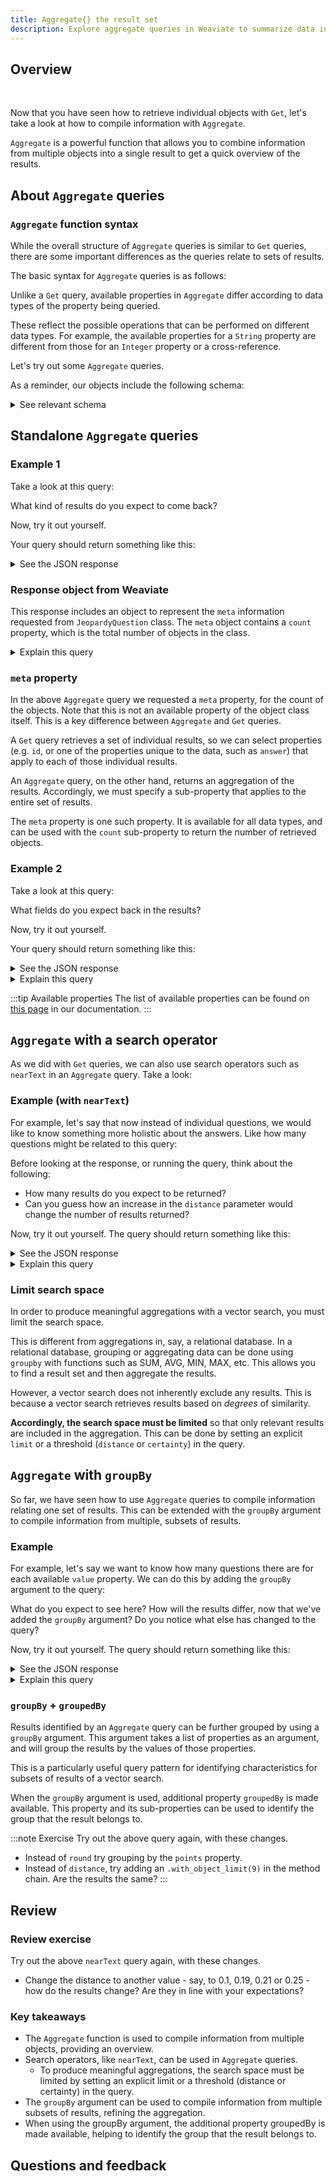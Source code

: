 ```yaml
---
title: Aggregate{} the result set
description: Explore aggregate queries in Weaviate to summarize data insights.
---
```


## <i class="fa-solid fa-square-chevron-right"></i> Overview


<ReactPlayer className="react-player" url='https://youtu.be/wi3DG6XJkmA' controls='true' />
<br/>

Now that you have seen how to retrieve individual objects with `Get`, let's take a look at how to compile information with `Aggregate`.

`Aggregate` is a powerful function that allows you to combine information from multiple objects into a single result to get a quick overview of the results.

## <i class="fa-solid fa-square-chevron-right"></i> About `Aggregate` queries

### <i class="fa-solid fa-chalkboard"></i> `Aggregate` function syntax

While the overall structure of `Aggregate` queries is similar to `Get` queries, there are some important differences as the queries relate to sets of results.

The basic syntax for `Aggregate` queries is as follows:


<AggregateSyntax/>

Unlike a `Get` query, available properties in `Aggregate` differ according to data types of the property being queried.

These reflect the possible operations that can be performed on different data types. For example, the available properties for a `String` property are different from those for an `Integer` property or a cross-reference.

Let's try out some `Aggregate` queries.

As a reminder, our objects include the following schema:

<details>
  <summary>See relevant schema</summary>


<ShortSchema/>

</details>

## <i class="fa-solid fa-square-chevron-right"></i> Standalone `Aggregate` queries

### <i class="fa-solid fa-code"></i> Example 1

Take a look at this query:


<AggregateStandalone/>

What kind of results do you expect to come back?

Now, try it out yourself.

Your query should return something like this:

<details>
  <summary><i class="fa-solid fa-radar"></i> See the JSON response</summary>

```json
{
  "data": {
    "Aggregate": {
      "JeopardyQuestion": [
        {
          "meta": {
            "count": 10000
          }
        }
      ]
    }
  }
}
```

</details>

### <i class="fa-solid fa-chalkboard"></i> Response object from Weaviate

This response includes an object to represent the `meta` information requested from `JeopardyQuestion` class. The `meta` object contains a `count` property, which is the total number of objects in the class.

<details>
  <summary><i class="fa-solid fa-lightbulb"></i> Explain this query</summary>

This query aggregates the objects in the `JeopardyQuestion` class to obtain the total count. Since there are no restrictions, it returns the total number of objects which is 10,000.

</details>

### <i class="fa-solid fa-chalkboard"></i> `meta` property

In the above `Aggregate` query we requested a `meta` property, for the count of the objects. Note that this is not an available property of the object class itself. This is a key difference between `Aggregate` and `Get` queries.

A `Get` query retrieves a set of individual results, so we can select properties (e.g. `id`, or one of the properties unique to the data, such as `answer`) that apply to each of those individual results.

An `Aggregate` query, on the other hand, returns an aggregation of the results. Accordingly, we must specify a sub-property that applies to the entire set of results.

The `meta` property is one such property. It is available for all data types, and can be used with the `count` sub-property to return the number of retrieved objects.


### <i class="fa-solid fa-code"></i> Example 2

Take a look at this query:


<AggregateStandalone2/>

What fields do you expect back in the results?

Now, try it out yourself.

Your query should return something like this:

<details>
  <summary><i class="fa-solid fa-radar"></i> See the JSON response</summary>

```json
{
  "data": {
    "Aggregate": {
      "JeopardyQuestion": [
        {
          "answer": {
            "count": 10000,
            "topOccurrences": [
              {
                "occurs": 19,
                "value": "Australia"
              },
              {
                "occurs": 18,
                "value": "Hawaii"
              },
              {
                "occurs": 16,
                "value": "Boston"
              },
              {
                "occurs": 15,
                "value": "French"
              },
              {
                "occurs": 15,
                "value": "India"
              }
            ]
          }
        }
      ]
    }
  }
}
```
</details>

<details>
  <summary><i class="fa-solid fa-lightbulb"></i> Explain this query</summary>

This response includes an object to represent aggregations from the `answer` property requested from `JeopardyQuestion` class. Because the property contains textual information, we can aggregate `topOccurrences` information, such as the `value` property, which is the token, as well as the number of times it `occurs`.

</details>

:::tip Available properties
The list of available properties can be found on [this page](/docs/weaviate/api/graphql/aggregate.md#aggregate-syntax-and-query-structure) in our documentation.
:::

## <i class="fa-solid fa-square-chevron-right"></i> `Aggregate` with a search operator

As we did with `Get` queries, we can also use search operators such as `nearText` in an `Aggregate` query. Take a look:

### <i class="fa-solid fa-code"></i> Example (with `nearText`)

For example, let's say that now instead of individual questions, we would like to know something more holistic about the answers. Like how many questions might be related to this query:


<AggregateWithNearText/>

Before looking at the response, or running the query, think about the following:
- How many results do you expect to be returned?
- Can you guess how an increase in the `distance` parameter would change the number of results returned?

Now, try it out yourself. The query should return something like this:

<details>
  <summary><i class="fa-solid fa-radar"></i> See the JSON response</summary>

```json
{
  "data": {
    "Aggregate": {
      "JeopardyQuestion": [
        {
          "meta": {
            "count": 9
          }
        }
      ]
    }
  }
}
```

</details>

<details>
  <summary><i class="fa-solid fa-lightbulb"></i> Explain this query</summary>

This query aggregates the results that were restricted using the `distance` argument. This argument is a threshold that restricts the returned results to those that are relevant to the input. Without it, the search results would potentially include the entire class.

This is called "limiting the search space".

</details>

### <i class="fa-solid fa-chalkboard"></i> Limit search space

In order to produce meaningful aggregations with a vector search, you must limit the search space.

This is different from aggregations in, say, a relational database. In a relational database, grouping or aggregating data can be done using `groupby` with functions such as SUM, AVG, MIN, MAX, etc. This allows you to find a result set and then aggregate the results.

However, a vector search does not inherently exclude any results. This is because a vector search retrieves results based on *degrees* of similarity.

**Accordingly, the search space must be limited** so that only relevant results are included in the aggregation. This can be done by setting an explicit `limit` or a threshold (`distance` or `certainty`) in the query.

## <i class="fa-solid fa-square-chevron-right"></i> `Aggregate` with `groupBy`

So far, we have seen how to use `Aggregate` queries to compile information relating one set of results. This can be extended with the `groupBy` argument to compile information from multiple, subsets of results.

### <i class="fa-solid fa-code"></i> Example

For example, let's say we want to know how many questions there are for each available `value` property. We can do this by adding the `groupBy` argument to the query:


<AggregateGroupby/>

What do you expect to see here? How will the results differ, now that we've added the `groupBy` argument? Do you notice what else has changed to the query?

Now, try it out yourself. The query should return something like this:

<details>
  <summary><i class="fa-solid fa-radar"></i> See the JSON response</summary>

```json
{
  "data": {
    "Aggregate": {
      "JeopardyQuestion": [
        {
          "groupedBy": {
            "path": [
              "round"
            ],
            "value": "Double Jeopardy!"
          },
          "meta": {
            "count": 5
          }
        },
        {
          "groupedBy": {
            "path": [
              "round"
            ],
            "value": "Jeopardy!"
          },
          "meta": {
            "count": 3
          }
        },
        {
          "groupedBy": {
            "path": [
              "round"
            ],
            "value": "Final Jeopardy!"
          },
          "meta": {
            "count": 1
          }
        }
      ]
    }
  }
}
```

</details>

<details>
  <summary><i class="fa-solid fa-lightbulb"></i> Explain this query</summary>

This query supplies an additional `groupedBy` argument, as a result of which the counts are of each `round`. The query also requests `groupedBy` a property so that each count is identifiable by the `value` of each `round` group.

</details>

### <i class="fa-solid fa-chalkboard"></i> `groupBy` + `groupedBy`

Results identified by an `Aggregate` query can be further grouped by using a `groupBy` argument. This argument takes a list of properties as an argument, and will group the results by the values of those properties.

This is a particularly useful query pattern for identifying characteristics for subsets of results of a vector search.

When the `groupBy` argument is used, additional property `groupedBy` is made available. This property and its sub-properties can be used to identify the group that the result belongs to.

:::note <i class="fa-solid fa-square-terminal"></i> Exercise
Try out the above query again, with these changes.
- Instead of `round` try grouping by the `points` property.
- Instead of `distance`, try adding an `.with_object_limit(9)` in the method chain. Are the results the same?
:::

## <i class="fa-solid fa-square-chevron-right"></i> Review

### <i class="fa-solid fa-pen-to-square"></i> Review exercise

Try out the above `nearText` query again, with these changes.
- Change the distance to another value - say, to 0.1, 0.19, 0.21 or 0.25 - how do the results change? Are they in line with your expectations?

### <i class="fa-solid fa-lightbulb-on"></i> Key takeaways

- The `Aggregate` function is used to compile information from multiple objects, providing an overview.
- Search operators, like `nearText`, can be used in `Aggregate` queries.
    - To produce meaningful aggregations, the search space must be limited by setting an explicit limit or a threshold (distance or certainty) in the query.
- The `groupBy` argument can be used to compile information from multiple subsets of results, refining the aggregation.
- When using the groupBy argument, the additional property groupedBy is made available, helping to identify the group that the result belongs to.


## Questions and feedback


<DocsFeedback/>

